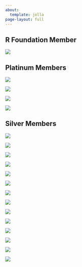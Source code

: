 ```yaml
---
about:
  template: jolla
page-layout: full
---
```

## R Foundation Member

<img src="https://www.r-consortium.org/wp-content/uploads/sites/13/2016/09/logo_rfoundation-300x184.png" />

## Platinum Members

<div class="platinum">
  <img class="platinum-img" src="https://www.r-consortium.org/wp-content/uploads/sites/13/2021/07/Biogen.svg" />


  <img class="platinum-img" src="https://www.r-consortium.org/wp-content/uploads/sites/13/2019/03/genentech-300x184.png" />


  <img  class="platinum-img" src="https://www.r-consortium.org/wp-content/uploads/sites/13/2016/09/logo_msft-300x184.png" />


  <img  class="platinum-img"src="https://www.r-consortium.org/wp-content/uploads/sites/13/2016/09/posit-logo-fullcolor-TM-1-300x78.png" />

</div>

## Silver Members

<div class="silver">
  <img class="silver-img" src="https://www.r-consortium.org/wp-content/uploads/sites/13/2022/01/american-statistical-association.svg" />


  <img class="silver-img" src="https://www.r-consortium.org/wp-content/uploads/sites/13/2016/09/Ascent_Horizontal.svg" />


  <img  class="silver-img" src="https://www.r-consortium.org/wp-content/uploads/sites/13/2016/09/logo_esri-300x184.png" />


  <img  class="silver-img"src="https://www.r-consortium.org/wp-content/uploads/sites/13/2016/09/logo_google-300x184.png" />

  <img class="silver-img" src="https://www.r-consortium.org/wp-content/uploads/sites/13/2020/12/GSK_logo_2022.svg-300x96.png" />


  <img class="silver-img" src="https://www.r-consortium.org/wp-content/uploads/sites/13/2020/10/image001-300x38.png" />


  <img  class="silver-img" src="https://www.r-consortium.org/wp-content/uploads/sites/13/2021/12/lander-analytics.svg" />


  <img  class="silver-img"src="https://www.r-consortium.org/wp-content/uploads/sites/13/2020/01/merck.svg" />

  <img class="silver-img" src="https://www.r-consortium.org/wp-content/uploads/sites/13/2021/12/novo-nordisk.svg" />


  <img class="silver-img" src="https://www.r-consortium.org/wp-content/uploads/sites/13/2016/09/logo_oracle-300x184.png" />


  <img  class="silver-img" src="https://www.r-consortium.org/wp-content/uploads/sites/13/2022/04/Pfizer_Logo_Color_RGB.svg" />


  <img  class="silver-img"src="https://www.r-consortium.org/wp-content/uploads/sites/13/2016/09/procogia-horizontal-light-bg-300x71.png" />

  <img class="silver-img" src="https://www.r-consortium.org/wp-content/uploads/sites/13/2024/03/sanofi.svg" />


  <img class="silver-img" src="https://www.r-consortium.org/wp-content/uploads/sites/13/2021/12/Swiss_Re.svg" />

</div>
